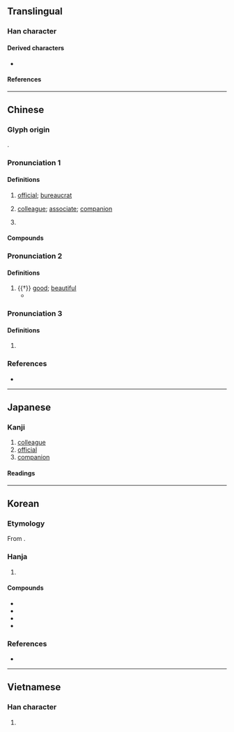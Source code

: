 {{also|𠆨}}
{{character info}}
{{character info|0xf9bb}}
==Translingual==

===Han character===
{{Han char|rn=9|rad=人|as=12|sn=14|four=24296|canj=OKCF|ids=⿰亻尞}}

====Derived characters====
* {{l|mul|[[𡒭]]}}

====References====
{{Han ref|kx=0116.250|dkj=01100|dj=0248.030|hdz=10218.030|uh=50DA}}
{{Han ref|uh=F9BB}}

----

==Chinese==

===Glyph origin===
{{Han etym}}
{{Han compound|人|尞|c1=s|c2=p|t1=person|ls=psc}}.

===Pronunciation 1===
{{zh-forms|ss=𠆨|alt=寮,尞}}
{{zh-pron
|m=liáo
|m-s=
|c=liu4
|c-t=
|g=
|h=pfs=
|j=
|mb=
|md=lièu
|mn=liâu
|mn-t=
|w=3liau
|x=
|mc=y
|oc=y
|ma=
|cat=n,pn
}}

====Definitions====
{{zh-hanzi}}

# [[official]]; [[bureaucrat]]
#: {{zh-x|官僚|bureaucrat}}
# [[colleague]]; [[associate]]; [[companion]]
#: {{zh-x|同僚|colleague; coworker}}
# {{surname|zh}}

====Compounds====
{{zh-der|壙僚|大僚|僚友|僚屬|官僚資本|僚機|幕僚機關|官僚政治|幕僚|官僚主義|官僚|下僚|同僚|僚佐|百僚|朋僚|臣僚|官僚資本主義|僚寀}}

===Pronunciation 2===
{{zh-forms}}
{{zh-pron
|m=liǎo
|c=liu5
|cat=a
}}

====Definitions====
{{zh-hanzi}}

# {{†}} [[good]]; [[beautiful]]
#* {{zh-x|月 出 皎 兮、佼人 僚{liǎo} 兮。|The moon comes forth in her brightness;<br>How lovely is that '''beautiful''' lady!|ref=Shijing}}

===Pronunciation 3===
{{zh-forms}}
{{zh-pron
|m=lǎo
|c=lou5
|cat=pn
}}

====Definitions====
{{zh-hanzi}}
{{zh-wp|zh:僚人|en:Rau peoples}}

# {{lb|zh|historical}} {{zh-alt-form|䝤|tr=lǎo|an ancient tribe in southwestern China}}

===References===
* {{R:yue:Hanzi}}

----

==Japanese==

===Kanji===
{{ja-kanji|grade=c|rs=人12}}

# [[colleague]]
# [[official]]
# [[companion]]

====Readings====
{{ja-readings
|goon=りょう<れう
|kanon=りょう<れう
|kun=とも-, つかさ-
}}

----

==Korean==

===Etymology===
From {{der|ko|ltc|-}} {{ltc-l|僚|id=1+2}}. {{hanja-hunmong|료|lyo|人類#중01B}}

===Hanja===
{{ko-hanja-search}}
{{ko-hanja|동료|료||요}}

# {{hanja form of|[[료]]/[[요]]|[[colleague]]}}

====Compounds====
{{der-top|Compounds}}
* {{ko-l|동료|同僚}}
* {{ko-l|관료|官僚}}
* {{ko-l|각료|閣僚}}
* {{ko-l|막료|幕僚}}
{{der-bottom}}

===References===
* {{R:hanjadoc|535}}

----

==Vietnamese==

===Han character===
{{vi-readings|reading=[[liêu]]|rs=人12}}

# {{rfdef|vi}}